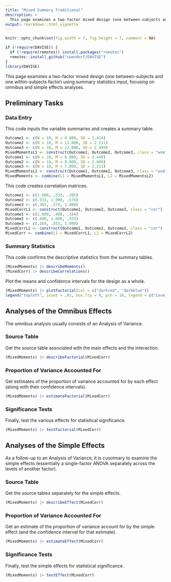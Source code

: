 ```yaml
---
title: "Mixed Summary Traditional"
description: >
  This page examines a two-factor mixed design (one between-subjects and one within-subjects factor) using summary statistics input, focusing on omnibus and simple effects analyses.
output: rmarkdown::html_vignette
---
```


```r
knitr::opts_chunk$set(fig.width = 7, fig.height = 7, comment = NA)
```

```r
if (!require(DAVISE)) {
  if (!require(remotes)) install.packages("remotes")
  remotes::install_github("cwendorf/DAVISE")
}
library(DAVISE)
```

This page examines a two-factor mixed design (one between-subjects and one within-subjects factor) using summary statistics input, focusing on omnibus and simple effects analyses.

## Preliminary Tasks

### Data Entry

This code inputs the variable summaries and creates a summary table.
```r
Outcome1 <- c(N = 10, M = 8.000, SD = 1.414)
Outcome2 <- c(N = 10, M = 11.000, SD = 2.211)
Outcome3 <- c(N = 10, M = 12.000, SD = 2.449)
MixedMomentsL1 <- construct(Outcome1, Outcome2, Outcome3, class = "wsm")
Outcome1 <- c(N = 10, M = 8.000, SD = 2.449)
Outcome2 <- c(N = 10, M = 8.000, SD = 2.000)
Outcome3 <- c(N = 10, M = 7.000, SD = 2.211)
MixedMomentsL2 <- construct(Outcome1, Outcome2, Outcome3, class = "wsm")
MixedMoments <- combine(L1 = MixedMomentsL1, L2 = MixedMomentsL2)
```

This code creates correlation matrices.
```r
Outcome1 <- c(1.000, .533, .385)
Outcome2 <- c(.533, 1.000, .574)
Outcome3 <- c(.385, .574, 1.000)
MixedCorrL1 <- construct(Outcome1, Outcome2, Outcome3, class = "cor")
Outcome1 <- c(1.000, .408, .164)
Outcome2 <- c(.408, 1.000, .553)
Outcome3 <- c(.164, .553, 1.000)
MixedCorrL2 <- construct(Outcome1, Outcome2, Outcome3, class = "cor")
MixedCorr <- combine(L1 = MixedCorrL1, L2 = MixedCorrL2)
```

### Summary Statistics

This code confirms the descriptive statistics from the summary tables.
```r
(MixedMoments) |> describeMoments()
(MixedCorr) |> describeCorrelations()
```

Plot the means and confidence intervals for the design as a whole.
```r
(MixedMoments) |> plotFactorial(col = c("darkred", "darkblue"))
legend("topleft", inset = .01, box.lty = 0, pch = 16, legend = c("Level1", "Level2"), col = c("darkred", "darkblue"))
```

## Analyses of the Omnibus Effects

The omnibus analysis usually consists of an Analysis of Variance.

### Source Table

Get the source table associated with the main effects and the interaction.

```r
(MixedMoments) |> describeFactorial(MixedCorr)
```

### Proportion of Variance Accounted For

Get estimates of the proportion of variance accounted for by each effect (along with their confidence intervals).
```r
(MixedMoments) |> estimateFactorial(MixedCorr)
```

### Significance Tests

Finally, test the various effects for statistical significance.
```r
(MixedMoments) |> testFactorial(MixedCorr)
```

## Analyses of the Simple Effects

As a follow-up to an Analysis of Variance, it is cusotmary to examine the simple effects (essentially a single-factor ANOVA separately across the levels of another factor).

### Source Table

Get the source tables separately for the simple effects.
```r
(MixedMoments) |> describeEffect(MixedCorr)
```

### Proportion of Variance Accounted For

Get an estimate of the proportion of variance account for by the simple effect (and the confidence interval for that estimate).
```r
(MixedMoments) |> estimateEffect(MixedCorr)
```

### Significance Tests

Finally, test the simple effects for statistical significance.
```r
(MixedMoments) |> testEffect(MixedCorr)
```
